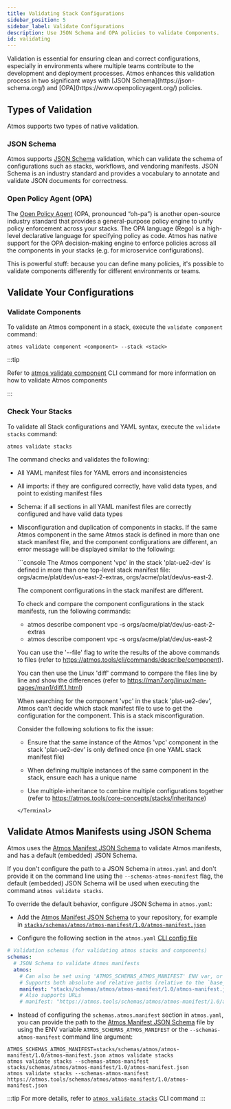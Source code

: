 ```yaml
---
title: Validating Stack Configurations
sidebar_position: 5
sidebar_label: Validate Configurations
description: Use JSON Schema and OPA policies to validate Components.
id: validating
---
```


<Intro>
Validation is essential for ensuring clean and correct configurations, especially in environments where multiple teams contribute
to the development and deployment processes.
Atmos enhances this validation process in two significant ways with [JSON Schema](https://json-schema.org/) and [OPA](https://www.openpolicyagent.org/) policies.
</Intro>

## Types of Validation

Atmos supports two types of native validation.

### JSON Schema

Atmos supports [JSON Schema](https://json-schema.org/) validation, which can validate the schema of configurations such as stacks, workflows, and vendoring manifests.
JSON Schema is an industry standard and provides a vocabulary to annotate and validate JSON documents for correctness.

### Open Policy Agent (OPA)

The [Open Policy Agent](https://www.openpolicyagent.org/docs/latest/) (OPA, pronounced “oh-pa”) is another open-source industry standard that provides
a general-purpose policy engine to unify policy enforcement across your stacks.
The OPA language (Rego) is a high-level declarative language for specifying policy as code.
Atmos has native support for the OPA decision-making engine to enforce policies across all the components in your stacks (e.g. for microservice configurations).

This is powerful stuff: because you can define many policies, it's possible to validate components differently for different environments or teams.

## Validate Your Configurations

### Validate Components

To validate an Atmos component in a stack, execute the `validate component` command:

```shell
atmos validate component <component> --stack <stack>
```

:::tip

Refer to [atmos validate component](/cli/commands/validate/component) CLI command for more information on how to validate Atmos components

:::

### Check Your Stacks

To validate all Stack configurations and YAML syntax, execute the `validate stacks` command:

```shell
atmos validate stacks
```

The command checks and validates the following:

- All YAML manifest files for YAML errors and inconsistencies

- All imports: if they are configured correctly, have valid data types, and point to existing manifest files

- Schema: if all sections in all YAML manifest files are correctly configured and have valid data types

- Misconfiguration and duplication of components in stacks. If the same Atmos component in the same Atmos stack is
  defined in more than one stack manifest file, and the component configurations are different, an error message will
  be displayed similar to the following:

  <Terminal title="atmos validate stacks">
    ```console
    The Atmos component 'vpc' in the stack 'plat-ue2-dev' is defined in more than one
    top-level stack manifest file: orgs/acme/plat/dev/us-east-2-extras, orgs/acme/plat/dev/us-east-2.

    The component configurations in the stack manifest are different.

    To check and compare the component configurations in the stack manifests, run the following commands:
    - atmos describe component vpc -s orgs/acme/plat/dev/us-east-2-extras
    - atmos describe component vpc -s orgs/acme/plat/dev/us-east-2

    You can use the '--file' flag to write the results of the above commands to files
    (refer to https://atmos.tools/cli/commands/describe/component).

    You can then use the Linux 'diff' command to compare the files line by line and show the differences
    (refer to https://man7.org/linux/man-pages/man1/diff.1.html)

    When searching for the component 'vpc' in the stack 'plat-ue2-dev', Atmos can't decide which
    stack manifest file to use to get the configuration for the component. This is a stack misconfiguration.

    Consider the following solutions to fix the issue:

    - Ensure that the same instance of the Atmos 'vpc' component in the stack 'plat-ue2-dev'
      is only defined once (in one YAML stack manifest file)

    - When defining multiple instances of the same component in the stack,
      ensure each has a unique name

    - Use multiple-inheritance to combine multiple configurations together
      (refer to https://atmos.tools/core-concepts/stacks/inheritance)
    ```
  </Terminal>

## Validate Atmos Manifests using JSON Schema

Atmos uses the [Atmos Manifest JSON Schema](pathname:///schemas/atmos/atmos-manifest/1.0/atmos-manifest.json) to validate Atmos manifests, and has a default (embedded) JSON Schema.

If you don't configure the path to a JSON Schema in `atmos.yaml` and don't provide it on the command line using the `--schemas-atmos-manifest` flag,
the default (embedded) JSON Schema will be used when executing the command `atmos validate stacks`.

To override the default behavior, configure JSON Schema in `atmos.yaml`:

- Add the [Atmos Manifest JSON Schema](pathname:///schemas/atmos/atmos-manifest/1.0/atmos-manifest.json) to your repository, for example
in  [`stacks/schemas/atmos/atmos-manifest/1.0/atmos-manifest.json`](https://github.com/cloudposse/atmos/blob/master/examples/quick-start-advanced/stacks/schemas/atmos/atmos-manifest/1.0/atmos-manifest.json)

- Configure the following section in the `atmos.yaml` [CLI config file](/cli/configuration)

```yaml title="atmos.yaml"
# Validation schemas (for validating atmos stacks and components)
schemas:
  # JSON Schema to validate Atmos manifests
  atmos:
    # Can also be set using 'ATMOS_SCHEMAS_ATMOS_MANIFEST' ENV var, or '--schemas-atmos-manifest' command-line arguments
    # Supports both absolute and relative paths (relative to the `base_path` setting in `atmos.yaml`)
    manifest: "stacks/schemas/atmos/atmos-manifest/1.0/atmos-manifest.json"
    # Also supports URLs
    # manifest: "https://atmos.tools/schemas/atmos/atmos-manifest/1.0/atmos-manifest.json"
```

- Instead of configuring the `schemas.atmos.manifest` section in `atmos.yaml`, you can provide the path to
the [Atmos Manifest JSON Schema](pathname:///schemas/atmos/atmos-manifest/1.0/atmos-manifest.json) file by using the ENV variable `ATMOS_SCHEMAS_ATMOS_MANIFEST`
or the `--schemas-atmos-manifest` command line argument:

```shell
ATMOS_SCHEMAS_ATMOS_MANIFEST=stacks/schemas/atmos/atmos-manifest/1.0/atmos-manifest.json atmos validate stacks
atmos validate stacks --schemas-atmos-manifest stacks/schemas/atmos/atmos-manifest/1.0/atmos-manifest.json
atmos validate stacks --schemas-atmos-manifest https://atmos.tools/schemas/atmos/atmos-manifest/1.0/atmos-manifest.json
```

:::tip
For more details, refer to [`atmos validate stacks`](/cli/commands/validate/stacks) CLI command
:::

